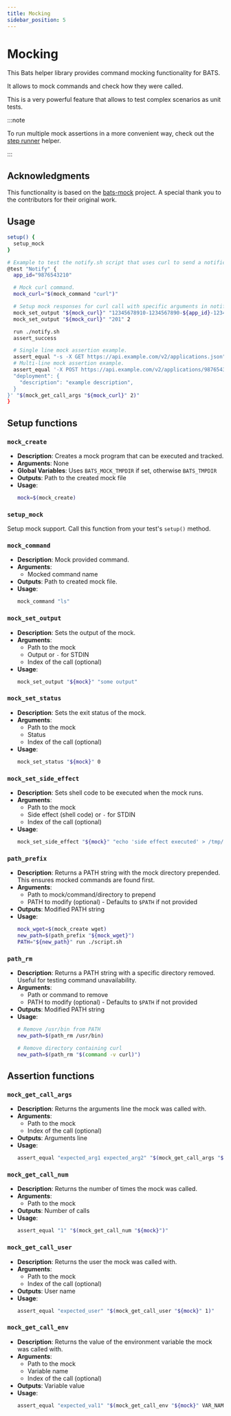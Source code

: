 ```yaml
---
title: Mocking
sidebar_position: 5
---
```


# Mocking

This Bats helper library provides command mocking functionality for BATS.

It allows to mock commands and check how they were called.

This is a very powerful feature that allows to test complex scenarios as unit
tests.

:::note

To run multiple mock assertions in a more convenient way, check out
the [step runner](step-runner) helper.

:::

## Acknowledgments

This functionality is based on the [bats-mock](https://github.com/grayhemp/bats-mock) project.
A special thank you to the contributors for their original work.

## Usage

```bash
setup() {
  setup_mock
}

# Example to test the notify.sh script that uses curl to send a notification to external system.
@test "Notify" {
  app_id="9876543210"

  # Mock curl command.
  mock_curl="$(mock_command "curl")"

  # Setup mock responses for curl call with specific arguments in notify.sh.
  mock_set_output "${mock_curl}" "12345678910-1234567890-${app_id}-12345" 1
  mock_set_output "${mock_curl}" "201" 2

  run ./notify.sh
  assert_success

  # Single line mock assertion example.
  assert_equal "-s -X GET https://api.example.com/v2/applications.json" "$(mock_get_call_args "${mock_curl}" 1)"
  # Multi-line mock assertion example.
  assert_equal '-X POST https://api.example.com/v2/applications/9876543210/deployments.json -d {
  "deployment": {
    "description": "example description",
  }
}' "$(mock_get_call_args "${mock_curl}" 2)"
}
```

## Setup functions

### `mock_create`

- **Description**: Creates a mock program that can be executed and tracked.
- **Arguments**: None
- **Global Variables**: Uses `BATS_MOCK_TMPDIR` if set, otherwise `BATS_TMPDIR`
- **Outputs**: Path to the created mock file
- **Usage**:
  ```bash
  mock=$(mock_create)
  ```

### `setup_mock`

Setup mock support. Call this function from your test's `setup()` method.

### `mock_command`

- **Description**: Mock provided command.
- **Arguments**:
  - Mocked command name
- **Outputs**: Path to created mock file.
- **Usage**:
  ```bash
  mock_command "ls"
  ```

### `mock_set_output`

- **Description**: Sets the output of the mock.
- **Arguments**:
  - Path to the mock
  - Output or `-` for STDIN
  - Index of the call (optional)
- **Usage**:
  ```bash
  mock_set_output "${mock}" "some output"
  ```

### `mock_set_status`

- **Description**: Sets the exit status of the mock.
- **Arguments**:
  - Path to the mock
  - Status
  - Index of the call (optional)
- **Usage**:
  ```bash
  mock_set_status "${mock}" 0
  ```

### `mock_set_side_effect`

- **Description**: Sets shell code to be executed when the mock runs.
- **Arguments**:
  - Path to the mock
  - Side effect (shell code) or `-` for STDIN
  - Index of the call (optional)
- **Usage**:
  ```bash
  mock_set_side_effect "${mock}" "echo 'side effect executed' > /tmp/log"
  ```

### `path_prefix`

- **Description**: Returns a PATH string with the mock directory prepended. This ensures mocked commands are found first.
- **Arguments**:
  - Path to mock/command/directory to prepend
  - PATH to modify (optional) - Defaults to `$PATH` if not provided
- **Outputs**: Modified PATH string
- **Usage**:
  ```bash
  mock_wget=$(mock_create wget)
  new_path=$(path_prefix "${mock_wget}")
  PATH="${new_path}" run ./script.sh
  ```

### `path_rm`

- **Description**: Returns a PATH string with a specific directory removed. Useful for testing command unavailability.
- **Arguments**:
  - Path or command to remove
  - PATH to modify (optional) - Defaults to `$PATH` if not provided
- **Outputs**: Modified PATH string
- **Usage**:
  ```bash
  # Remove /usr/bin from PATH
  new_path=$(path_rm /usr/bin)

  # Remove directory containing curl
  new_path=$(path_rm "$(command -v curl)")
  ```

## Assertion functions

### `mock_get_call_args`

- **Description**: Returns the arguments line the mock was called with.
- **Arguments**:
  - Path to the mock
  - Index of the call (optional)
- **Outputs**: Arguments line
- **Usage**:
  ```bash
  assert_equal "expected_arg1 expected_arg2" "$(mock_get_call_args "${mock}" 1)"
  ```

### `mock_get_call_num`

- **Description**: Returns the number of times the mock was called.
- **Arguments**:
  - Path to the mock
- **Outputs**: Number of calls
- **Usage**:
  ```bash
  assert_equal "1" "$(mock_get_call_num "${mock}")"
  ```

### `mock_get_call_user`

- **Description**: Returns the user the mock was called with.
- **Arguments**:
  - Path to the mock
  - Index of the call (optional)
- **Outputs**: User name
- **Usage**:
  ```bash
  assert_equal "expected_user" "$(mock_get_call_user "${mock}" 1)"
  ```

### `mock_get_call_env`

- **Description**: Returns the value of the environment variable the mock was
  called with.
- **Arguments**:
  - Path to the mock
  - Variable name
  - Index of the call (optional)
- **Outputs**: Variable value
- **Usage**:
  ```bash
  assert_equal "expected_val1" "$(mock_get_call_env "${mock}" VAR_NAME 1)"
  ```
